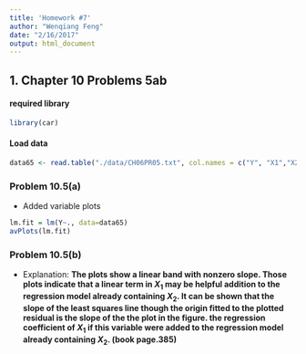 ```yaml
---
title: 'Homework #7'
author: "Wenqiang Feng"
date: "2/16/2017"
output: html_document
---
```


## **1. Chapter 10 Problems 5ab**

#### required library
```r
library(car)
```
#### Load data
```r
data65 <- read.table("./data/CH06PR05.txt", col.names = c("Y", "X1","X2"))
```

### Problem 10.5(a)
* Added variable plots
```r
lm.fit = lm(Y~., data=data65)
avPlots(lm.fit)
```

### Problem 10.5(b)
* Explanation: __The plots show a linear band with nonzero slope. Those plots indicate that a linear term in $X_1$ may be helpful addition to the regression model already containing $X_2$. It can be shown that the slope of the least squares line though the origin fitted to the plotted residual is the slope of the the plot in the figure. the regression coefficient of $X_1$ if this variable were added to the regression model already containing $X_2$. (book page.385)__
